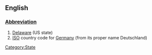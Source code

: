 ==English==
[[Category:State]]
===[[Wiktionary:List of acronyms and abbreviations|Abbreviation]]===
#[[Delaware]] (US state)
#[[ISO]] country code for [[Germany]] (from its proper name Deutschland)